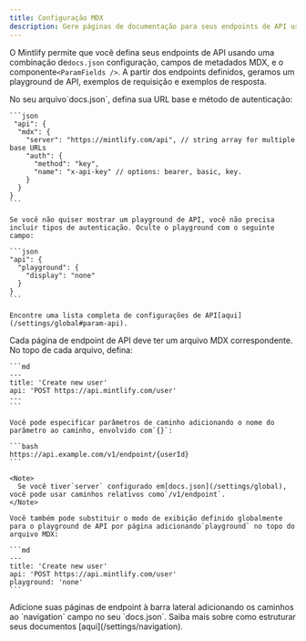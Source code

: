 ```yaml
---
title: Configuração MDX
description: Gere páginas de documentação para seus endpoints de API usando MDX
---
```


O Mintlify permite que você defina seus endpoints de API usando uma combinação de`docs.json` configuração, campos de metadados MDX, e o componente`<ParamFields />`. A partir dos endpoints definidos, geramos um playground de API, exemplos de requisição e exemplos de resposta.

<Steps>
  <Step title="Configure your API">
    No seu arquivo`docs.json`, defina sua URL base e método de autenticação:

    ```json
     "api": {
      "mdx": {
        "server": "https://mintlify.com/api", // string array for multiple base URLs
        "auth": {
          "method": "key",
          "name": "x-api-key" // options: bearer, basic, key.
        }
      }
    }
    ```

    Se você não quiser mostrar um playground de API, você não precisa incluir tipos de autenticação. Oculte o playground com o seguinte campo:

    ```json
    "api": {
      "playground": {
        "display": "none"
      }
    }
    ```

    Encontre uma lista completa de configurações de API[aqui](/settings/global#param-api).
  </Step>

  <Step title="Create your endpoint pages">
    Cada página de endpoint de API deve ter um arquivo MDX correspondente. No topo de cada arquivo, defina:

    ```md
    ---
    title: 'Create new user'
    api: 'POST https://api.mintlify.com/user'
    ---
    ```

    Você pode especificar parâmetros de caminho adicionando o nome do parâmetro ao caminho, envolvido com`{}`:

    ```bash
    https://api.example.com/v1/endpoint/{userId}
    ```

    <Note>
      Se você tiver`server` configurado em[docs.json](/settings/global), você pode usar caminhos relativos como`/v1/endpoint`.
    </Note>

    Você também pode substituir o modo de exibição definido globalmente para o playground de API por página adicionando`playground` no topo do arquivo MDX:

    ```md
    ---
    title: 'Create new user'
    api: 'POST https://api.mintlify.com/user'
    playground: 'none'
    ```
  </Step>

  <Step title="Add your endpoints to your docs">
    Adicione suas páginas de endpoint à barra lateral adicionando os caminhos ao `navigation` campo no seu `docs.json`. Saiba mais sobre como estruturar seus documentos [aqui](/settings/navigation).
  </Step>
</Steps>
